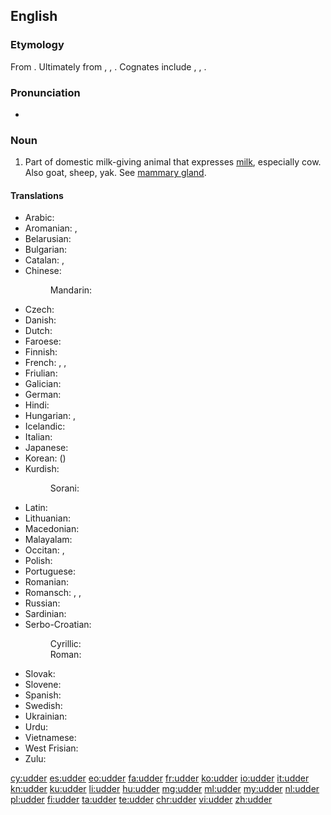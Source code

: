 ==English==

===Etymology===
{{rfe|Surely we have some information on intermediate forms? Proto-Germanic? Old English? Middle English?}}
From {{etyl|ang|en}} {{term|uder|ūder|lang=ang}}. Ultimately from {{etyl|ine-pro|en}} {{term/t|ine-pro|*h₁ewHdʰr̥-}}, {{term/t|ine-pro|*h₁owHdʰr̥-}}, {{term/t|ine-pro|*h₁uHdʰr̥-||udder}}. Cognates include {{etyl|sa|-}} {{attention|sa|is there a way to indicate specifically Vedic Sanskrit?}} {{term|sc=Deva|ऊधर्|tr=ū́dhar|lang=sa}}, {{etyl|grc|-}} {{term|οὖθαρ|tr=outhar|lang=grc}}, {{etyl|la|-}} {{term|uber|lang=la}}.

===Pronunciation===
* {{rhymes|ʌdə(r)}}

===Noun===
{{en-noun}}

# Part of domestic milk-giving animal that expresses [[milk]], especially cow.  Also goat, sheep, yak.  See [[mammary gland]].

====Translations====
{{trans-top|part of domestic milk-giving animal that expresses milk}}
* Arabic: {{t-|ar|ضرع|m|tr=Dar3|sc=Arab}}
* Aromanian: {{t-|rup|udzir}}, {{t-|rup|udzãre}}
* Belarusian: {{t-|be|вымя|n|tr=výmja|sc=Cyrl}}
* Bulgarian: {{t-|bg|виме|n|tr=víme}}
* Catalan: {{t-|ca|braguer|m}}, {{t-|ca|mamella|f}}
* Chinese:
*: Mandarin: {{t|cmn|乳房|tr=rǔfáng|sc=Hani}}
* Czech: {{t-|cs|vemeno|n}}
* Danish: {{t+|da|yver|n}}
* Dutch: {{t+|nl|uier|m}}
* Faroese: {{t-|fo|júgur|n}}
* Finnish: {{t+|fi|utare}}
* French: {{t+|fr|pis|m}}, {{t+|fr|tétine}}, {{t+|fr|mamelle}}
* Friulian: {{tø|fur|luvri}}
* Galician: {{t-|gl|ubre|m}}
* German: {{t+|de|Euter|m}}
* Hindi: {{t-|hi|थन|tr=than|sc=Deva}}
* Hungarian: {{t+|hu|tőgy}}, {{t+|hu|emlő}}
* Icelandic: {{t+|is|júgur|n}}
* Italian: {{t+|it|mammella|f}}
* Japanese: {{t-|ja|乳房|tr=ちぶさ, chibusa, にゅうぼう, nyūbō|sc=Jpan}}
* Korean: {{t+|ko|유방|tr=yubang|sc=Kore}} ({{t+|ko|乳房|sc=Kore}})
* Kurdish:
*: Sorani: {{t-|ku|گوان|tr=guwan|sc=ku-Arab}}
{{trans-mid}}
* Latin: {{t+|la|uber|n}}
* Lithuanian: {{t-|lt|tešmuo|m}}
* Macedonian: {{t-|mk|виме|n|tr=víme}}
* Malayalam: {{t+|ml|അകിട്|tr=akitu}}
* Occitan: {{t+|oc|teta|f}}, {{t-|oc|braguièr|m}}
* Polish: {{t+|pl|wymię|n}}
* Portuguese: {{t+|pt|úbere}}
* Romanian: {{t-|ro|uger}}
* Romansch: {{t-|rm|iver}}, {{t-|rm|eiver}}, {{t-|rm|üver}}
* Russian: {{t+|ru|вымя|n|tr=výmja}}
* Sardinian: {{t-|sc|tita|f}}
* Serbo-Croatian:
*: Cyrillic: {{t-|sh|виме|alt=ви̏ме|n|sc=Cyrl}}
*: Roman: {{t-|sh|vime|alt=vȉme|n}}
* Slovak: {{t-|sk|vemeno|n}}
* Slovene: {{t-|sl|vime|n}}
* Spanish: {{t+|es|ubre|f}}
* Swedish: {{t-|sv|juver|n}}
* Ukrainian: {{t-|uk|вим'я|n|tr=vým'ja|sc=Cyrl}}
* Urdu: {{t-|ur|تھن|tr=than|sc=ur-Arab}}
* Vietnamese: {{t-|vi|bầu vú}}
* West Frisian: {{t-|fy|jaar|c}}
* Zulu: {{t-|zu|ibele|c5|c6}}
{{trans-bottom}}

[[cy:udder]]
[[es:udder]]
[[eo:udder]]
[[fa:udder]]
[[fr:udder]]
[[ko:udder]]
[[io:udder]]
[[it:udder]]
[[kn:udder]]
[[ku:udder]]
[[li:udder]]
[[hu:udder]]
[[mg:udder]]
[[ml:udder]]
[[my:udder]]
[[nl:udder]]
[[pl:udder]]
[[fi:udder]]
[[ta:udder]]
[[te:udder]]
[[chr:udder]]
[[vi:udder]]
[[zh:udder]]